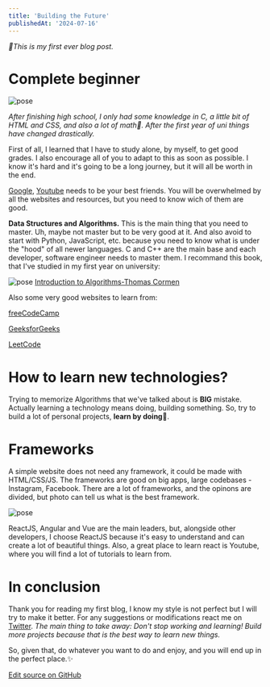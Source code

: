 ```yaml
---
title: 'Building the Future'
publishedAt: '2024-07-16'
---
```


*🥶This is my first ever blog post.*
# Complete beginner
![pose](https://tse1.mm.bing.net/th?id=OIG4._fAFAJcwNetC7Ax8HZag&pid=ImgGn)

*After finishing high school, I only had some knowledge in C, a little bit of HTML and CSS, and also a lot of math🙂. After the first year of uni things     have changed drastically.*

First of all, I learned that I have to study alone, by myself, to get good grades. I also encourage all of you to adapt to this as soon as possible. I know it's hard and it's going to be a long journey, but it will all be worth in the end.

[Google](https://www.google.com/), [Youtube](https://www.youtube.com/) needs to be your best friends. You will be overwhelmed by all the websites and resources, but you need to know wich of them are good.

**Data Structures and Algorithms.** This is the main thing that you need to master. Uh, maybe not master but to be very good at it. And also avoid to start with Python, JavaScript, etc. because you need to know what is under the "hood" of all newer languages.
C and C++ are the main base and each developer, software engineer needs to master them. I recommand this book, that I've studied in my first year on university:


![pose](https://m.media-amazon.com/images/I/61Pgdn8Ys-L._AC_UF1000,1000_QL80_.jpg)
[Introduction to Algorithms-Thomas Cormen](https://dl.ebooksworld.ir/books/Introduction.to.Algorithms.4th.Leiserson.Stein.Rivest.Cormen.MIT.Press.9780262046305.EBooksWorld.ir.pdf)

Also some very good websites to learn from:

[freeCodeCamp](https://www.freecodecamp.org/)

[GeeksforGeeks](https://www.geeksforgeeks.org/data-structures/)

[LeetCode](https://leetcode.com/)

# How to learn new technologies?

Trying to memorize Algorithms that we've talked about is **BIG** mistake. Actually learning a technology means doing, building something. So, try to build a lot of personal projects, **learn by doing**🚨.

# Frameworks

A simple website does not need any framework, it could be made with HTML/CSS/JS. The frameworks are good on big apps, large codebases - Instagram, Facebook.
There are a lot of frameworks, and the opinons are divided, but photo can tell us what is the best framework.

![pose](https://www.imaginarycloud.com/blog/content/images/size/w1000/2023/04/Frontend-frameworks-top-usage.webp)

ReactJS, Angular and Vue are the main leaders, but, alongside other developers, I choose ReactJS because it's easy to understand and can create a lot of beautiful things.
Also, a great place to learn react is Youtube, where you will find a lot of tutorials to learn from.

# In conclusion

Thank you for reading my first blog, I know my style is not perfect but I will try to make it better. For any suggestions or modifications react me on [Twitter](https://x.com/itunaic).
*The main thing to take away: Don't stop working and learning! Build more projects because that is the best way to learn new things.*

So, given that, do whatever you want to do and enjoy, and you will end up in the perfect place.✨

[Edit source on GitHub](https://github.com/tothantonio/toth-portfolio/tree/main)




